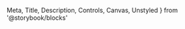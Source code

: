   Meta,
  Title,
  Description,
  Controls,
  Canvas,
  Unstyled
} from '@storybook/blocks'




<Meta of={NavItemStories} />

<Title />

<Description of={NavItem} />

A navigation item component, typically used in sidebars or navigation menus. Supports default, hover, and selected states, as well as optional left and right icons.

## Usage

The `NavItem` component displays a navigation link with options for left and right icons and different states (default, hover, selected).

<Canvas of={NavItemStories.Default} />

## Props

<Controls />

## States

### Default

<Canvas of={NavItemStories.Default} />

### Selected

<Canvas of={NavItemStories.Selected} />

## Variations

### With Left Icon

<Canvas of={NavItemStories.WithLeftIcon} />

### With Right Icon

<Canvas of={NavItemStories.WithRightIcon} />

### With Both Icons

<Canvas of={NavItemStories.WithBothIcons} />

## Styling

The `NavItem` component uses the following foundational styles:

- **Color:** Text and icon colors change based on the state (default, hover, selected).
- **Spacing:** Uses `s` and `m` spacing values for padding and gaps.
- **Corner Radius:** Uses `m` corner radius for the rounded corners.
- **Background Color:** Changes based on the state:
  - Default: transparent
  - Hover: `surface2` (unless selected)
  - Selected: `s400`
- **Border:** A border appears on hover with `border.default` color.
- **Typography:** Uses `title` variant with `l` size and `weak` strength.
- **Transitions:** Smooth background-color transition with `0.18s ease-in-out`.

## Themes

<Unstyled>
  <Flex gap='m' wrap='wrap'>
    <ThemeProvider theme='day'>
      <NavItem leftIcon='UserFeed'>Label</NavItem>
    </ThemeProvider>
    <ThemeProvider theme='dark'>
      <NavItem leftIcon='UserFeed'>Label</NavItem>
    </ThemeProvider>
    <ThemeProvider theme='matrix'>
      <NavItem leftIcon='UserFeed'>Label</NavItem>
    </ThemeProvider>
  </Flex>
</Unstyled>

## Related Foundations

<RelatedFoundations
  foundationNames={['Color', 'Spacing', 'CornerRadius', 'Typography']}
/>
